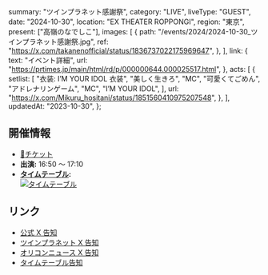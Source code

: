   summary: "ツインプラネット感謝祭",
  category: "LIVE",
  liveType: "GUEST",
  date: "2024-10-30",
  location: "EX THEATER ROPPONGI",
  region: "東京",
  present: ["高嶺のなでしこ"],
  images: [
    {
      path: "/events/2024/2024-10-30_ツインプラネット感謝祭.jpg",
      ref: "https://x.com/takanenofficial/status/1836737022175969647",
    },
  ],
  link: {
    text: "イベント詳細",
    url: "https://prtimes.jp/main/html/rd/p/000000644.000025517.html",
  },
  acts: [
    {
      setlist: [
        "衣装: I’M YOUR IDOL 衣装",
        "美しく生きろ",
        "MC",
        "可愛くてごめん",
        "アドレナリンゲーム",
        "MC",
        "I’M YOUR IDOL",
      ],
      url: "https://x.com/Mikuru_hositani/status/1851560410975207548",
    },
  ],
  updatedAt: "2023-10-30",
};

## 開催情報

- [🎫チケット](https://l-tike.com/tp-20th/)
- **出演:** 16:50 〜 17:10
- **[タイムテーブル](https://x.com/takanenofficial/status/1851187239176524040):**<br/>
  [![タイムテーブル](/events/2024/2024-10-30_ツインプラネット感謝祭_タイムテーブル.jpg)](/events/2024/2024-10-30_ツインプラネット感謝祭_タイムテーブル.jpg)

## リンク

- [公式 X 告知](https://x.com/takanenofficial/status/1836737022175969647)
- [ツインプラネット X 告知](https://x.com/TP_official_/status/1836480383577411809)
- [オリコンニュース X 告知](https://x.com/oricon/status/1836480314513985573)
- [タイムテーブル告知](https://x.com/takanenofficial/status/1851187239176524040)
